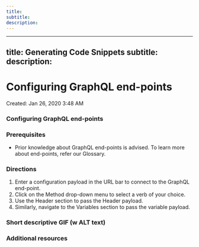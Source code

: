 ```yaml
--- 
title: 
subtitle: 
description: 
---
```


--- 
title: Generating Code Snippets 
subtitle: 
description: 
---
# Configuring GraphQL end-points

Created: Jan 26, 2020 3:48 AM

### Configuring GraphQL end-points

### Prerequisites

- Prior knowledge about GraphQL end-points is advised.
To learn more about end-points, refer our Glossary.

### Directions

1. Enter a configuration payload in the URL bar to connect to the GraphQL end-point.
2. Click on the Method drop-down menu to select a verb of your choice.
3. Use the Header section to pass the Header payload.
4. Similarly, navigate to the Variables section to pass the variable payload. 

### Short descriptive GIF (w ALT text)

### Additional resources